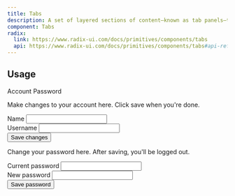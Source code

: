 ```yaml
---
title: Tabs
description: A set of layered sections of content—known as tab panels—that are displayed one at a time.
component: Tabs
radix:
  link: https://www.radix-ui.com/docs/primitives/components/tabs
  api: https://www.radix-ui.com/docs/primitives/components/tabs#api-reference
---
```



## Usage

<Showcase>
  <Showcase.Preview>
    <Tabs.Root defaultValue="account" className="w-[400px]">
      <Tabs.List>
        <Tabs.Trigger value="account">Account</Tabs.Trigger>
        <Tabs.Trigger value="password">Password</Tabs.Trigger>
      </Tabs.List>
      <Tabs.Content value="account">
        <p className="text-sm text-base-content">
          Make changes to your account here. Click save when you're done.
        </p>
        <div className="grid gap-2 py-4">
          <div className="space-y-1">
            <Label htmlFor="name">Name</Label>
            <Input id="name" defaultValue="Pedro Duarte" />
          </div>
          <div className="space-y-1">
            <Label htmlFor="username">Username</Label>
            <Input id="username" defaultValue="@peduarte" />
          </div>
        </div>
        <div className="flex">
          <Button>Save changes</Button>
        </div>
      </Tabs.Content>
      <Tabs.Content value="password">
        <p className="text-sm text-base-content">
          Change your password here. After saving, you'll be logged out.
        </p>
        <div className="grid gap-2 py-4">
          <div className="space-y-1">
            <Label htmlFor="current">Current password</Label>
            <Input id="current" type="password" />
          </div>
          <div className="space-y-1">
            <Label htmlFor="new">New password</Label>
            <Input id="new" type="password" />
          </div>
        </div>
        <div className="flex">
          <Button>Save password</Button>
        </div>
      </Tabs.Content>
    </Tabs.Root>
  </Showcase.Preview>
</Showcase>
